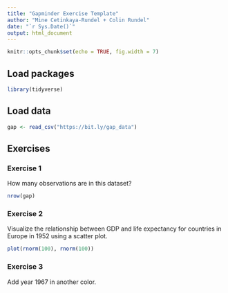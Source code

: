 ```yaml
---
title: "Gapminder Exercise Template"
author: "Mine Cetinkaya-Rundel + Colin Rundel"
date: "`r Sys.Date()`"
output: html_document
---
```


```r
knitr::opts_chunk$set(echo = TRUE, fig.width = 7)
```


## Load packages

```r
library(tidyverse)
```

## Load data

```r
gap <- read_csv("https://bit.ly/gap_data")
```

## Exercises

### Exercise 1

How many observations are in this dataset?

```r
nrow(gap)
```

### Exercise 2

Visualize the relationship between GDP and life expectancy for 
countries in Europe in 1952 using a scatter plot.

```r
plot(rnorm(100), rnorm(100))
```

### Exercise 3

Add year 1967 in another color.

```r
```

